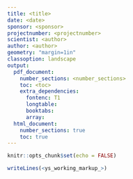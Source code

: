 ```yaml
---
title: <title>
date: <date>
sponsor: <sponsor>
projectnumber: <projectnumber>
scientist: <author>
author: <author>
geometry: "margin=1in"
classoption: landscape
output:
  pdf_document:
    number_sections: <number_sections>
    toc: <toc>
    extra_dependencies:
      fontenc: T1
      longtable:
      booktabs:
      array:
  html_document:
    number_sections: true
    toc: true
---
```


```r
knitr::opts_chunk$set(echo = FALSE)
```

```r
writeLines(<ys_working_markup_>)
```

